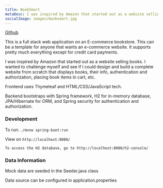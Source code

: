 ```yaml
---
title: BookSmart
metaDesc: I was inspired by Amazon that started out as a website selling books. I wanted to challenge myself and see if I could design and build a complete website from scratch that displays books, their info, authentication and authorization, placing book items in cart, etc.
socialImage: images/booksmart.jpg
---
```


[Github](https://github.com/etuong/BookSmart)

This is a full stack web application on an E-commerce bookstore. This can be a template for anyone that wants an e-commerce website. It supports pretty much everything except for credit card payments.

I was inspired by Amazon that started out as a website selling books. I wanted to challenge myself and see if I could design and build a complete website from scratch that displays books, their info, authentication and authorization, placing book items in cart, etc.

Frontend uses Thymeleaf and HTML/CSS/JavaScript tech.

Backend bootstraps with Spring framework, H2 for in-memory database, JPA/Hibernate for ORM, and Spring security for authentication and authorization.

### Development

To run: `./mvnw spring-boot:run`

View on `http://localhost:8080/`

    To access the H2 database, go to http://localhost:8080/h2-console/

### Data Information

Mock data are seeded in the Seeder.java class

Data source can be configured in application.properties
